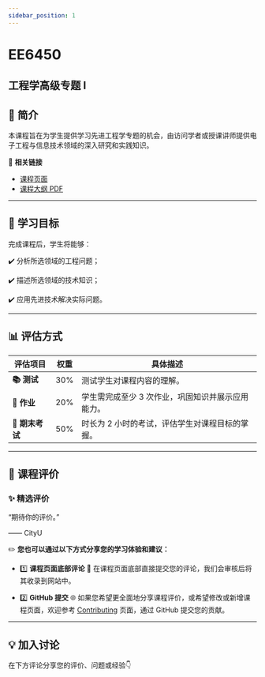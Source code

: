 ```yaml
---
sidebar_position: 1
---
```


# EE6450
## 工程学高级专题 I

## **📘 简介**
本课程旨在为学生提供学习先进工程学专题的机会，由访问学者或授课讲师提供电子工程与信息技术领域的深入研究和实践知识。

🔗 **相关链接**
- [课程页面](https://www.cityu.edu.hk/catalogue/pg/202425/course/EE6450.htm)
- [课程大纲 PDF](https://www.cityu.edu.hk/catalogue/pg/202425/course/EE6450.pdf)

---

## **🎯 学习目标**

完成课程后，学生将能够：

✔️ 分析所选领域的工程问题；

✔️ 描述所选领域的技术知识；

✔️ 应用先进技术解决实际问题。

---

## **📊 评估方式**

| **评估项目**          | **权重** | **具体描述**                                                                                       |
|----------------------|---------|---------------------------------------------------------------------------------------------------|
| **📚 测试**            | 30%     | 测试学生对课程内容的理解。                                                                        |
| **📝 作业**           | 20%     | 学生需完成至少 3 次作业，巩固知识并展示应用能力。                                                  |
| **📖 期末考试**       | 50%     | 时长为 2 小时的考试，评估学生对课程目标的掌握。                                                    |

---

## **💬 课程评价**

### ✨ **精选评价**
<div className={commentStyles.commentBox}>
    <p className={commentStyles.commentText}>
        “期待你的评价。”
    </p>
    <p className={commentStyles.commentAuthor}>—— CityU</p>
</div>

✏️ **您也可以通过以下方式分享您的学习体验和建议：**

- 1️⃣ **课程页面底部评论**
💬 在课程页面底部直接提交您的评论，我们会审核后将其收录到网站中。

- 2️⃣ **GitHub 提交**
🌐 如果您希望更全面地分享课程评价，或希望修改或新增课程页面，欢迎参考 [Contributing](/contributing) 页面，通过 GitHub 提交您的贡献。

---

## **💡 加入讨论**

在下方评论分享您的评价、问题或经验👇
<Utterances />
